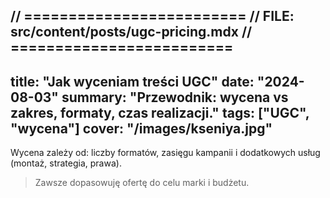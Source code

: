 // =========================
// FILE: src/content/posts/ugc-pricing.mdx
// =========================
---
title: "Jak wyceniam treści UGC"
date: "2024-08-03"
summary: "Przewodnik: wycena vs zakres, formaty, czas realizacji."
tags: ["UGC", "wycena"]
cover: "/images/kseniya.jpg"
---

Wycena zależy od: liczby formatów, zasięgu kampanii i dodatkowych usług (montaż, strategia, prawa).

> Zawsze dopasowuję ofertę do celu marki i budżetu.
